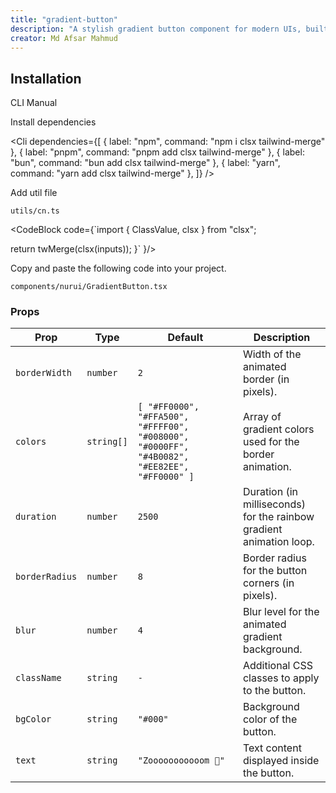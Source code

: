 ```yaml
---
title: "gradient-button"
description: "A stylish gradient button component for modern UIs, built with accessibility and animation in mind."
creator: Md Afsar Mahmud
---
```


<ComponentPreview componentName="GradientButton" />

## Installation

<Tabs defaultValue="cli">

<TabsList>
  <TabsTrigger value="cli">CLI</TabsTrigger>
  <TabsTrigger value="manual">Manual</TabsTrigger>
</TabsList>

<TabsContent value="cli">
  <Cli />
</TabsContent>

<TabsContent value="manual">

<Steps>

<Step>Install dependencies</Step>

<Cli
  dependencies={[
    { label: "npm", command: "npm i clsx tailwind-merge" },
    { label: "pnpm", command: "pnpm add clsx tailwind-merge" },
    { label: "bun", command: "bun add clsx tailwind-merge" },
    { label: "yarn", command: "yarn add clsx tailwind-merge" },
  ]}
/>

<Step>Add util file</Step>

`utils/cn.ts`

<CodeBlock 
code={`import { ClassValue, clsx } from "clsx";

  return twMerge(clsx(inputs));
}`
}/>

<Step>Copy and paste the following code into your project.</Step>

`components/nurui/GradientButton.tsx`

<CodeBlock componentName="GradientButton" fileName="GradientButton" />

</Steps>

</TabsContent>

</Tabs>

### Props

| Prop           | Type       | Default                                                                                      | Description                                                         |
| -------------- | ---------- | -------------------------------------------------------------------------------------------- | ------------------------------------------------------------------- |
| `borderWidth`  | `number`   | `2`                                                                                          | Width of the animated border (in pixels).                           |
| `colors`       | `string[]` | `[ "#FF0000", "#FFA500", "#FFFF00", "#008000", "#0000FF", "#4B0082", "#EE82EE", "#FF0000" ]` | Array of gradient colors used for the border animation.             |
| `duration`     | `number`   | `2500`                                                                                       | Duration (in milliseconds) for the rainbow gradient animation loop. |
| `borderRadius` | `number`   | `8`                                                                                          | Border radius for the button corners (in pixels).                   |
| `blur`         | `number`   | `4`                                                                                          | Blur level for the animated gradient background.                    |
| `className`    | `string`   | `-`                                                                                          | Additional CSS classes to apply to the button.                      |
| `bgColor`      | `string`   | `"#000"`                                                                                     | Background color of the button.                                     |
| `text`         | `string`   | `"Zooooooooooom 🚀"`                                                                         | Text content displayed inside the button.                           |